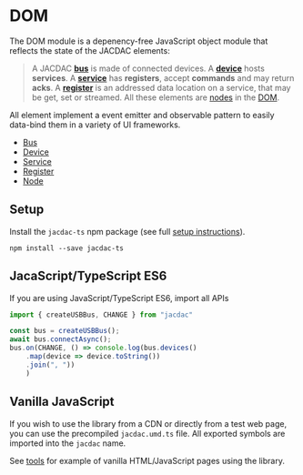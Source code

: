 # DOM

The DOM module is a depenency-free JavaScript object module 
that reflects the state of the JACDAC elements:

> A JACDAC **[bus](/clients/web/dom/bus)** is made of connected devices.
A **[device](/clients/web/dom/device)** hosts **services**.
A **[service](/clients/web/dom/service)** has **registers**, accept **commands**
and may return **acks**. A **[register](/clients/web/dom/register)** is an addressed data location
on a service, that may be get, set or streamed. All these elements are [nodes](/clients/web/dom/node) in the [DOM](/clients/web/dom).

All element implement a event emitter and observable pattern to
easily data-bind them in a variety of UI frameworks.

* [Bus](/clients/web/dom/bus)
* [Device](/clients/web/dom/device)
* [Service](/clients/web/dom/service)
* [Register](/clients/web/dom/register)
* [Node](/clients/web/dom/node)

## Setup

Install the ``jacdac-ts`` npm package (see full [setup instructions](/clients/web/setup)).

```
npm install --save jacdac-ts
```

## JacaScript/TypeScript ES6

If you are using JavaScript/TypeScript ES6, import all APIs 

```javascript
import { createUSBBus, CHANGE } from "jacdac"

const bus = createUSBBus();
await bus.connectAsync();
bus.on(CHANGE, () => console.log(bus.devices()
    .map(device => device.toString())
    .join(", "))
    )
```

## Vanilla JavaScript

If you wish to use the library from a CDN or directly from a test web page, you can use the precompiled
``jacdac.umd.ts`` file. All exported symbols are imported into the ``jacdac`` name.

See [tools](/tools) for example of vanilla HTML/JavaScript pages using the library.
